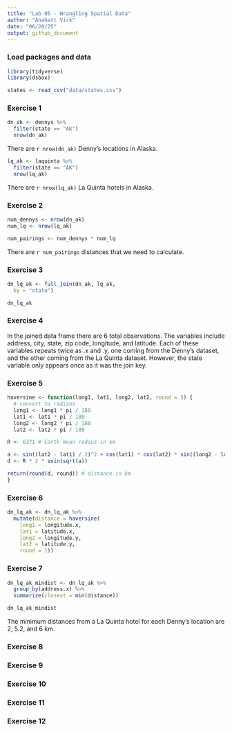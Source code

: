 ```yaml
---
title: "Lab 05 - Wrangling Spatial Data"
author: "Anahatt Virk"
date: "06/28/25"
output: github_document
---
```


### Load packages and data

```r
library(tidyverse) 
library(dsbox) 
```

```r
states <- read_csv("data/states.csv")
```

### Exercise 1

```r
dn_ak <- dennys %>%
  filter(state == "AK")
  nrow(dn_ak)
```

There are `r nrow(dn_ak)` Denny's locations in Alaska.

```r
lq_ak <- laquinta %>%
  filter(state == "AK")
  nrow(lq_ak)
```

There are `r nrow(lq_ak)` La Quinta hotels in Alaska.

### Exercise 2

```r
num_dennys <- nrow(dn_ak)
num_lq <- nrow(lq_ak)

num_pairings <- num_dennys * num_lq
```

There are `r num_pairings` distances that we need to calculate.

### Exercise 3

```r
dn_lq_ak <- full_join(dn_ak, lq_ak,
  by = "state")

dn_lq_ak
```

### Exercise 4

In the joined data frame there are 6 total observations. The variables include address, city, state, zip code, longitude, and latitude. Each of these variables repeats twice as .x and .y, one coming from the Denny's dataset, and the other coming from the La Quinta dataset. However, the state variable only appears once as it was the join key. 

### Exercise 5

```r
haversine <- function(long1, lat1, long2, lat2, round = 3) {
  # convert to radians
  long1 <- long1 * pi / 180
  lat1 <- lat1 * pi / 180
  long2 <- long2 * pi / 180
  lat2 <- lat2 * pi / 180

R <- 6371 # Earth mean radius in km

a <- sin((lat2 - lat1) / 2)^2 + cos(lat1) * cos(lat2) * sin((long2 - long1) / 2)^2
d <- R * 2 * asin(sqrt(a))

return(round(d, round)) # distance in km
}
```

### Exercise 6

```r
dn_lq_ak <- dn_lq_ak %>%
  mutate(distance = haversine(
    long1 = longitude.x,
    lat1 = latitude.x,
    long2 = longitude.y,
    lat2 = latitude.y,
    round = 1))
```

### Exercise 7

```r
dn_lq_ak_mindist <- dn_lq_ak %>%
  group_by(address.x) %>%
  summarize(closest = min(distance))

dn_lq_ak_mindist
```

The minimum distances from a La Quinta hotel for each Denny's location are 2, 5.2, and 6 km. 

### Exercise 8

### Exercise 9

### Exercise 10

### Exercise 11

### Exercise 12

